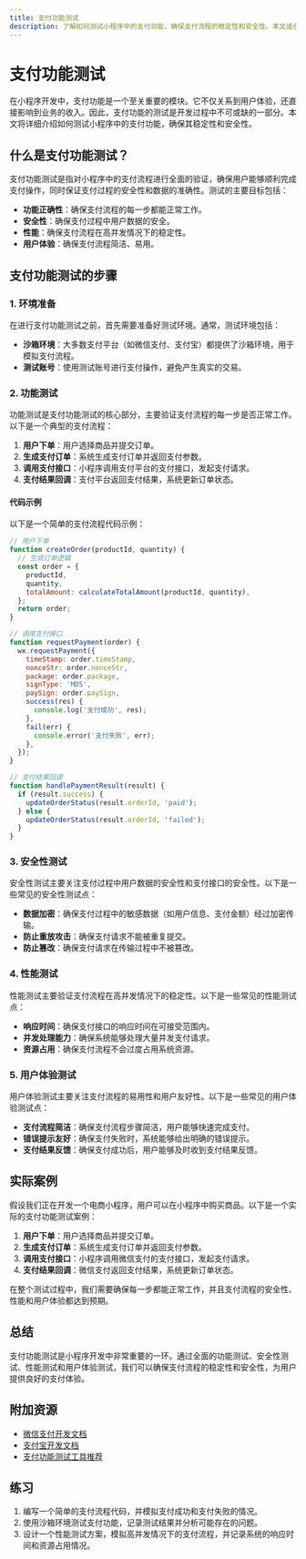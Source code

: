 ```yaml
---
title: 支付功能测试
description: 了解如何测试小程序中的支付功能，确保支付流程的稳定性和安全性。本文适合初学者，包含代码示例和实际案例。
---
```


# 支付功能测试

在小程序开发中，支付功能是一个至关重要的模块。它不仅关系到用户体验，还直接影响到业务的收入。因此，支付功能的测试是开发过程中不可或缺的一部分。本文将详细介绍如何测试小程序中的支付功能，确保其稳定性和安全性。

## 什么是支付功能测试？

支付功能测试是指对小程序中的支付流程进行全面的验证，确保用户能够顺利完成支付操作，同时保证支付过程的安全性和数据的准确性。测试的主要目标包括：

- **功能正确性**：确保支付流程的每一步都能正常工作。
- **安全性**：确保支付过程中用户数据的安全。
- **性能**：确保支付流程在高并发情况下的稳定性。
- **用户体验**：确保支付流程简洁、易用。

## 支付功能测试的步骤

### 1. 环境准备

在进行支付功能测试之前，首先需要准备好测试环境。通常，测试环境包括：

- **沙箱环境**：大多数支付平台（如微信支付、支付宝）都提供了沙箱环境，用于模拟支付流程。
- **测试账号**：使用测试账号进行支付操作，避免产生真实的交易。

### 2. 功能测试

功能测试是支付功能测试的核心部分，主要验证支付流程的每一步是否正常工作。以下是一个典型的支付流程：

1. **用户下单**：用户选择商品并提交订单。
2. **生成支付订单**：系统生成支付订单并返回支付参数。
3. **调用支付接口**：小程序调用支付平台的支付接口，发起支付请求。
4. **支付结果回调**：支付平台返回支付结果，系统更新订单状态。

#### 代码示例

以下是一个简单的支付流程代码示例：

```javascript
// 用户下单
function createOrder(productId, quantity) {
  // 生成订单逻辑
  const order = {
    productId,
    quantity,
    totalAmount: calculateTotalAmount(productId, quantity),
  };
  return order;
}

// 调用支付接口
function requestPayment(order) {
  wx.requestPayment({
    timeStamp: order.timeStamp,
    nonceStr: order.nonceStr,
    package: order.package,
    signType: 'MD5',
    paySign: order.paySign,
    success(res) {
      console.log('支付成功', res);
    },
    fail(err) {
      console.error('支付失败', err);
    },
  });
}

// 支付结果回调
function handlePaymentResult(result) {
  if (result.success) {
    updateOrderStatus(result.orderId, 'paid');
  } else {
    updateOrderStatus(result.orderId, 'failed');
  }
}
```

### 3. 安全性测试

安全性测试主要关注支付过程中用户数据的安全性和支付接口的安全性。以下是一些常见的安全性测试点：

- **数据加密**：确保支付过程中的敏感数据（如用户信息、支付金额）经过加密传输。
- **防止重放攻击**：确保支付请求不能被重复提交。
- **防止篡改**：确保支付请求在传输过程中不被篡改。

### 4. 性能测试

性能测试主要验证支付流程在高并发情况下的稳定性。以下是一些常见的性能测试点：

- **响应时间**：确保支付接口的响应时间在可接受范围内。
- **并发处理能力**：确保系统能够处理大量并发支付请求。
- **资源占用**：确保支付流程不会过度占用系统资源。

### 5. 用户体验测试

用户体验测试主要关注支付流程的易用性和用户友好性。以下是一些常见的用户体验测试点：

- **支付流程简洁**：确保支付流程步骤简洁，用户能够快速完成支付。
- **错误提示友好**：确保支付失败时，系统能够给出明确的错误提示。
- **支付结果反馈**：确保支付成功后，用户能够及时收到支付结果反馈。

## 实际案例

假设我们正在开发一个电商小程序，用户可以在小程序中购买商品。以下是一个实际的支付功能测试案例：

1. **用户下单**：用户选择商品并提交订单。
2. **生成支付订单**：系统生成支付订单并返回支付参数。
3. **调用支付接口**：小程序调用微信支付的支付接口，发起支付请求。
4. **支付结果回调**：微信支付返回支付结果，系统更新订单状态。

在整个测试过程中，我们需要确保每一步都能正常工作，并且支付流程的安全性、性能和用户体验都达到预期。

## 总结

支付功能测试是小程序开发中非常重要的一环。通过全面的功能测试、安全性测试、性能测试和用户体验测试，我们可以确保支付流程的稳定性和安全性，为用户提供良好的支付体验。

## 附加资源

- [微信支付开发文档](https://pay.weixin.qq.com/wiki/doc/apiv3/wxpay/pages/index.shtml)
- [支付宝开发文档](https://opendocs.alipay.com/apis)
- [支付功能测试工具推荐](https://example.com)

## 练习

1. 编写一个简单的支付流程代码，并模拟支付成功和支付失败的情况。
2. 使用沙箱环境测试支付功能，记录测试结果并分析可能存在的问题。
3. 设计一个性能测试方案，模拟高并发情况下的支付流程，并记录系统的响应时间和资源占用情况。
